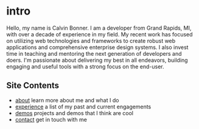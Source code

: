 # intro

Hello, my name is Calvin Bonner. I am a developer from Grand Rapids, MI, with
over a decade of experience in my field. My recent work has focused on utilizing
web technologies and frameworks to create robust web applications and
comprehensive enterprise design systems. I also invest time in teaching and
mentoring the next generation of developers and doers. I'm passionate about
delivering my best in all endeavors, building engaging and useful tools with a
strong focus on the end-user.

## Site Contents

- [about](/about) learn more about me and what I do
- [experience](/experience) a list of my past and current engagements
- [demos](/demos) projects and demos that I think are cool
- [contact](/contact) get in touch with me
